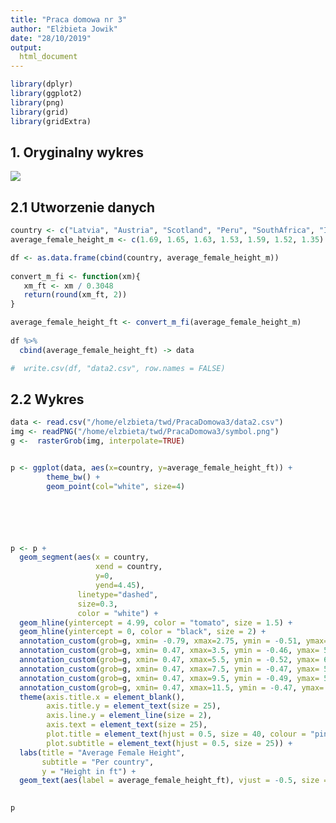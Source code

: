 ```yaml
---
title: "Praca domowa nr 3"
author: "Elżbieta Jowik"
date: "28/10/2019"
output:
  html_document
---
```


```r
library(dplyr)
library(ggplot2)
library(png)
library(grid)
library(gridExtra)
```

  
## 1. Oryginalny wykres  
![](/home/elzbieta/twd/PracaDomowa3/pierwowzor.png)

## 2.1 Utworzenie danych  

```r

country <- c("Latvia", "Austria", "Scotland", "Peru", "SouthAfrica", "India", "~Basic height~")
average_female_height_m <- c(1.69, 1.65, 1.63, 1.53, 1.59, 1.52, 1.35)

df <- as.data.frame(cbind(country, average_female_height_m))
 
convert_m_fi <- function(xm){
   xm_ft <- xm / 0.3048
   return(round(xm_ft, 2))
}

average_female_height_ft <- convert_m_fi(average_female_height_m)
  
df %>%
  cbind(average_female_height_ft) -> data

#  write.csv(df, "data2.csv", row.names = FALSE)
```

## 2.2 Wykres  

```r

data <- read.csv("/home/elzbieta/twd/PracaDomowa3/data2.csv")
img <- readPNG("/home/elzbieta/twd/PracaDomowa3/symbol.png")
g <-  rasterGrob(img, interpolate=TRUE)


p <- ggplot(data, aes(x=country, y=average_female_height_ft)) + 
        theme_bw() + 
        geom_point(col="white", size=4)






p <- p +
  geom_segment(aes(x = country,
                   xend = country,
                   y=0, 
                   yend=4.45), 
               linetype="dashed", 
               size=0.3,
               color = "white") +
  geom_hline(yintercept = 4.99, color = "tomato", size = 1.5) +
  geom_hline(yintercept = 0, color = "black", size = 2) + 
  annotation_custom(grob=g, xmin= -0.79, xmax=2.75, ymin = -0.51, ymax= 5.94) + 
  annotation_custom(grob=g, xmin= 0.47, xmax=3.5, ymin = -0.46, ymax= 5.48) +
  annotation_custom(grob=g, xmin= 0.47, xmax=5.5, ymin = -0.52, ymax= 6.08) +
  annotation_custom(grob=g, xmin= 0.47, xmax=7.5, ymin = -0.47, ymax= 5.55) + 
  annotation_custom(grob=g, xmin= 0.47, xmax=9.5, ymin = -0.49, ymax= 5.87) + 
  annotation_custom(grob=g, xmin= 0.47, xmax=11.5, ymin = -0.47, ymax= 5.72) + 
  theme(axis.title.x = element_blank(),
        axis.title.y = element_text(size = 25),
        axis.line.y = element_line(size = 2),
        axis.text = element_text(size = 25),
        plot.title = element_text(hjust = 0.5, size = 40, colour = "pink"),
        plot.subtitle = element_text(hjust = 0.5, size = 25)) +
  labs(title = "Average Female Height",
       subtitle = "Per country",
       y = "Height in ft") + 
  geom_text(aes(label = average_female_height_ft), vjust = -0.5, size = 7)
  

p
```